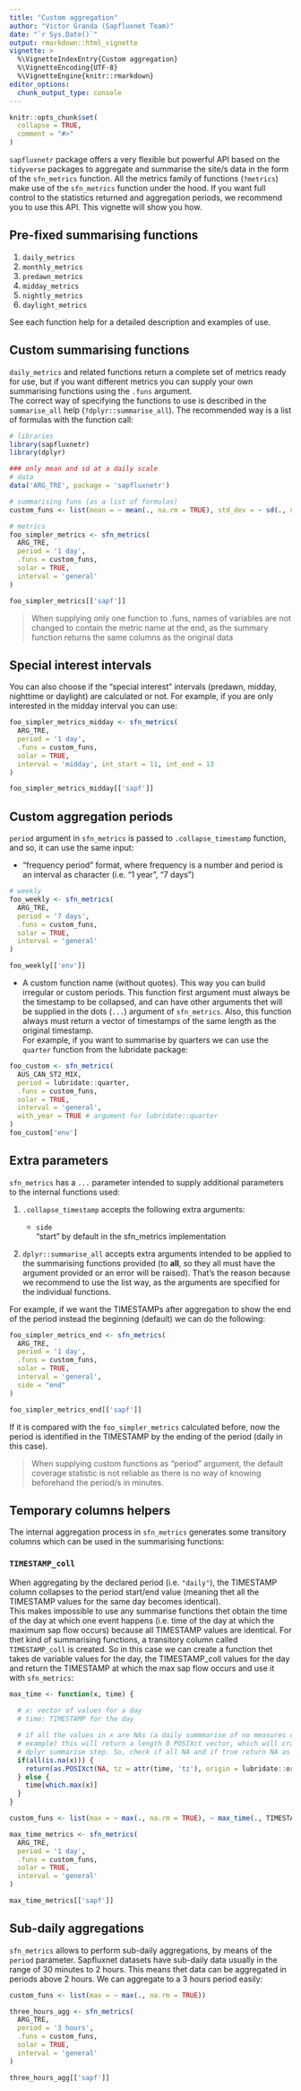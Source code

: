 ```yaml
---
title: "Custom aggregation"
author: "Victor Granda (Sapfluxnet Team)"
date: "`r Sys.Date()`"
output: rmarkdown::html_vignette
vignette: >
  %\VignetteIndexEntry{Custom aggregation}
  %\VignetteEncoding{UTF-8}
  %\VignetteEngine{knitr::rmarkdown}
editor_options: 
  chunk_output_type: console
---
```


```r
knitr::opts_chunk$set(
  collapse = TRUE,
  comment = "#>"
)
```

`sapfluxnetr` package offers a very flexible but powerful API based on the
`tidyverse` packages to aggregate and summarise the site/s data in the form
of the `sfn_metrics` function. All the metrics family of functions (`?metrics`)
make use of the `sfn_metrics` function under the hood. If you want full control
to the statistics returned and aggregation periods, we recommend you to use this
API. This vignette will show you how.

## Pre-fixed summarising functions

  1. `daily_metrics`
  1. `monthly_metrics`
  1. `predawn_metrics`
  1. `midday_metrics`
  1. `nightly_metrics`
  1. `daylight_metrics`

See each function help for a detailed description and examples of use.

## Custom summarising functions

`daily_metrics` and related functions return a complete set of metrics ready for
use, but if you want different metrics you can supply your own summarising
functions using the `.funs` argument.  
The correct way of specifying the functions to use is described in
the `summarise_all` help (`?dplyr::summarise_all`). The recommended way is a
list of formulas with the function call:

```r
# libraries
library(sapfluxnetr)
library(dplyr)

### only mean and sd at a daily scale
# data
data('ARG_TRE', package = 'sapfluxnetr')

# summarising funs (as a list of formulas)
custom_funs <- list(mean = ~ mean(., na.rm = TRUE), std_dev = ~ sd(., na.rm = TRUE))

# metrics
foo_simpler_metrics <- sfn_metrics(
  ARG_TRE,
  period = '1 day',
  .funs = custom_funs,
  solar = TRUE,
  interval = 'general'
)

foo_simpler_metrics[['sapf']]
```

> When supplying only one function to .funs, names of variables are not changed to
  contain the metric name at the end, as the summary function returns the
  same columns as the original data

## Special interest intervals

You can also choose if the "special interest" intervals (predawn, midday,
nighttime or daylight) are calculated or not. For example, if you are only
interested in the midday interval you can use:

```r
foo_simpler_metrics_midday <- sfn_metrics(
  ARG_TRE,
  period = '1 day',
  .funs = custom_funs,
  solar = TRUE,
  interval = 'midday', int_start = 11, int_end = 13
)

foo_simpler_metrics_midday[['sapf']]
```

## Custom aggregation periods

`period` argument in `sfn_metrics` is passed to `.collapse_timestamp` function,
and so, it can use the same input:

  + "frequency period" format, where frequency is a number and period is an
    interval as character (i.e. "1 year", "7 days")

```r
# weekly
foo_weekly <- sfn_metrics(
  ARG_TRE,
  period = '7 days',
  .funs = custom_funs,
  solar = TRUE,
  interval = 'general'
)

foo_weekly[['env']]
```

 + A custom function name (without quotes). This way you can build irregular
   or custom periods.
   This function first argument must always be the timestamp to be collapsed, and
   can have other arguments thet will be supplied in the dots (`...`) argument
   of `sfn_metrics`. Also, this function always must return a vector of timestamps
   of the same length as the original timestamp.  
   For example, if you want to summarise by quarters we can use the `quarter`
   function from the lubridate package:

```r
foo_custom <- sfn_metrics(
  AUS_CAN_ST2_MIX,
  period = lubridate::quarter,
  .funs = custom_funs,
  solar = TRUE,
  interval = 'general',
  with_year = TRUE # argument for lubridate::quarter
)
foo_custom['env']
```

## Extra parameters

`sfn_metrics` has a `...` parameter intended to supply additional parameters to
the internal functions used:

  1. `.collapse_timestamp` accepts the following extra arguments:
     
     - `side`  
        "start" by default in the sfn_metrics implementation
  
  1. `dplyr::summarise_all` accepts extra arguments intended to be applied to
     the summarising functions provided (to **all**, so they all must have the
     argument provided or an error will be raised). That's the reason because we
     recommend to use the list way, as the arguments are specified for the
     individual functions.

For example, if we want the TIMESTAMPs after aggregation to show the end of the
period instead the beginning (default) we can do the following:

```r
foo_simpler_metrics_end <- sfn_metrics(
  ARG_TRE,
  period = '1 day',
  .funs = custom_funs,
  solar = TRUE,
  interval = 'general',
  side = "end"
)

foo_simpler_metrics_end[['sapf']]
```

If it is compared with the `foo_simpler_metrics` calculated before, now the
period is identified in the TIMESTAMP by the ending of the period (daily in this
case).

> When supplying custom functions as "period" argument, the default coverage
  statistic is not reliable as there is no way of knowing beforehand the
  period/s in minutes.

## Temporary columns helpers

The internal aggregation process in `sfn_metrics` generates some transitory
columns which can be used in the summarising functions:

### `TIMESTAMP_coll`

When aggregating by the declared period (i.e. `"daily"`), the TIMESTAMP column
collapses to the period start/end value (meaning thet all the TIMESTAMP values
for the same day becomes identical).  
This makes impossible to use any summarise functions thet obtain the
time of the day at which one event happens (i.e. time of the day at which the
maximum sap flow occurs) because all TIMESTAMP values are identical.
For thet kind of summarising functions, a transitory column called
`TIMESTAMP_coll` is created. So in this case we can create a function thet
takes de variable values for the day, the TIMESTAMP_coll values for the day
and return the TIMESTAMP at which the max sap flow occurs and use it with
`sfn_metrics`:

```r
max_time <- function(x, time) {
  
  # x: vector of values for a day
  # time: TIMESTAMP for the day 

  # if all the values in x are NAs (a daily summmarise of no measures day for
  # example) this will return a length 0 POSIXct vector, which will crash
  # dplyr summarise step. So, check if all NA and if true return NA as POSIXct
  if(all(is.na(x))) {
    return(as.POSIXct(NA, tz = attr(time, 'tz'), origin = lubridate::origin))
  } else {
    time[which.max(x)]
  }
}

custom_funs <- list(max = ~ max(., na.rm = TRUE), ~ max_time(., TIMESTAMP_coll))

max_time_metrics <- sfn_metrics(
  ARG_TRE,
  period = '1 day',
  .funs = custom_funs,
  solar = TRUE,
  interval = 'general'
)

max_time_metrics[['sapf']]
```

## Sub-daily aggregations

`sfn_metrics` allows to perform sub-daily aggregations, by means of the `period`
parameter. Sapfluxnet datasets have sub-daily data usually in the range of 30
minutes to 2 hours. This means thet data can be aggregated in periods above 2
hours. We can aggregate to a 3 hours period easily:

```r
custom_funs <- list(max = ~ max(., na.rm = TRUE))

three_hours_agg <- sfn_metrics(
  ARG_TRE,
  period = '3 hours',
  .funs = custom_funs,
  solar = TRUE,
  interval = 'general'
)

three_hours_agg[['sapf']]
```


